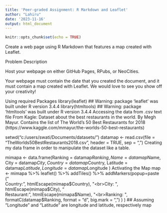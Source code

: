 ```yaml
---
title: 'Peer-graded Assignment: R Markdown and Leaflet'
author: "Lahiru"
date: '2023-11-16'
output: html_document
---
```


```r
knitr::opts_chunk$set(echo = TRUE)
```
Create a web page using R Markdown that features a map created with Leaflet.

Problem Description

Host your webpage on either GitHub Pages, RPubs, or NeoCities.

Your webpage must contain the date that you created the document, and it must contain a map created with Leaflet. We would love to see you show off your creativity!

Using required Packages
library(leaflet)
## Warning: package 'leaflet' was built under R version 3.4.4
library(htmltools)
## Warning: package 'htmltools' was built under R version 3.4.4
Accessing the data from .csv text file
From Kagle: Dataset about the best restaurants in the world. By Megh Mayur. Contains the list of The World’s 50 Best Restaurants for 2018 (https://www.kaggle.com/mmayur/the-worlds-50-best-restaurants)

setwd("c:/users/swati/Documents/datasets/")
datamap <- read.csv(file = "TheWorlds50BestRestaurants2018.csv", header = TRUE, sep = ",")
Creating my data frame in order to manipulate the dataset like a table.

mimapa <- data.frame(Ranking = datamap$Ranking,
                     Name = datamap$Name,
                     City = datamap$City,
                     Country = datamap$Country,
                     Latitude = datamap$Latitude,
                     Longitude = datamap$Longitude
                     )
Activating the Map
map <- mimapa %>%
  leaflet() %>%
  addTiles() %>%
  addMarkers(popup=paste
             ("<br>Country: ", 
               htmlEscape(mimapa$Country), 
              "<br>City: ", 
               htmlEscape(mimapa$City), 
              "<br>Restaurant: ", 
               htmlEscape(mimapa$Name),
              "<br>Ranking: ",
               formatC(datamap$Ranking, format = "d", big.mark = ",")
              ) 
            )
## Assuming "Longitude" and "Latitude" are longitude and latitude, respectively
map
